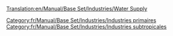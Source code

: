 [[Translation:en/Manual/Base Set/Industries/Water Supply]]

{{fr/Manual/Base Set/Industries/Industries|image=en/Manual/Base Set/Industries/Watersupply.png
|nom=Réserve d'eau
|climats=[[fr/Manual/Climat#subtropical|Subtropical]]
|accepte=Rien
|produit=[[fr/Manual/Base Set/Cargos/Eau|Eau]]
|notes=Absent sous les autres [[fr/Manual/Climat|climats]]
}}

[[Category:fr/Manual/Base Set/Industries/Industries primaires]]
[[Category:fr/Manual/Base Set/Industries/Industries subtropicales]]